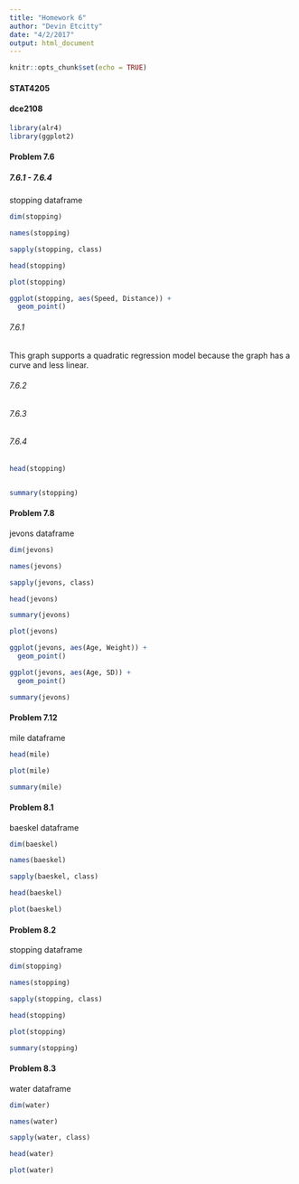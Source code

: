 ```yaml
---
title: "Homework 6"
author: "Devin Etcitty"
date: "4/2/2017"
output: html_document
---
```


```r
knitr::opts_chunk$set(echo = TRUE)
```

#### STAT4205
#### dce2108


```r
library(alr4)
library(ggplot2)
```

<!--- Chapter 7: Variances
--->
#### Problem 7.6
##### 7.6.1 - 7.6.4
<!--- Quadtratic Regression --->
stopping dataframe


```r
dim(stopping)
```

```r
names(stopping)
```

```r
sapply(stopping, class)
```



```r
head(stopping)
```


```r
plot(stopping)
```


```r
ggplot(stopping, aes(Speed, Distance)) +
  geom_point()
```


###### 7.6.1
This graph supports a quadratic regression model because the graph has
a curve and less linear.

###### 7.6.2
<!---- Constant variance  ----> 

###### 7.6.3

###### 7.6.4



```r
head(stopping)


summary(stopping)
```


#### Problem 7.8
<!--- Jevons's gold coins--->
jevons dataframe

```r
dim(jevons)
```

```r
names(jevons)
```

```r
sapply(jevons, class)
```



```r
head(jevons)

summary(jevons)

```


```r
plot(jevons)
```

```r
ggplot(jevons, aes(Age, Weight)) +
  geom_point()
```



```r
ggplot(jevons, aes(Age, SD)) +
  geom_point()
```


```r
summary(jevons)
```


#### Problem 7.12
<!--- Regression Modeling --->
mile dataframe

```r
head(mile)
```


```r
plot(mile)
```

```r

summary(mile)
```


<!--- Chapter 8: Transformations
--->

#### Problem 8.1
<!--- --->
baeskel dataframe

```r
dim(baeskel)
```

```r
names(baeskel)
```


```r
sapply(baeskel, class)
```


```r
head(baeskel)
```


```r
plot(baeskel)
```


#### Problem 8.2
<!--- --->
stopping dataframe

```r
dim(stopping)
```


```r
names(stopping)
```

```r
sapply(stopping, class)
```


```r
head(stopping)
```


```r
plot(stopping)
```


```r
summary(stopping)
```


#### Problem 8.3
<!--- Automatic Choice of Transformation --->
water dataframe

```r
dim(water)
```


```r
names(water)
```


```r
sapply(water, class)
```



```r
head(water)
```


```r
plot(water)
```

```r
```


